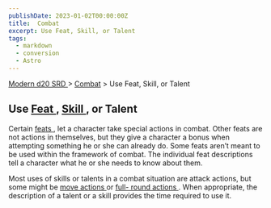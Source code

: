 ```yaml
---
publishDate: 2023-01-02T00:00:00Z
title:  Combat
excerpt: Use Feat, Skill, or Talent
tags:
  - markdown
  - conversion
  - Astro
---
```


[ Modern d20 SRD ](/#modernD20) > [ Combat](modern-d20-srd-combat-index) > Use Feat, Skill, or Talent

##  Use [ Feat ](modern-d20-srd-feats-index) , [ Skill ](modern-d20-srd-skills-index) , or Talent

Certain [ feats ](modern-d20-srd-feats-index) , let a character take special
actions in combat. Other feats are not actions in themselves, but they give a
character a bonus when attempting something he or she can already do. Some
feats aren’t meant to be used within the framework of combat. The individual
feat descriptions tell a character what he or she needs to know about them.

Most uses of skills or talents in a combat situation are attack actions, but
some might be [ move actions ](modern-d20-srd-combat-move-actions) or [ full- round actions ](modern-d20-srd-combat-full-round-actions) . When appropriate,
the description of a talent or a skill provides the time required to use it.

